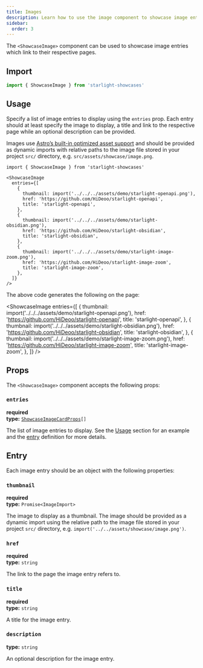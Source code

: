 ```yaml
---
title: Images
description: Learn how to use the image component to showcase image entries.
sidebar:
  order: 3
---
```


The `<ShowcaseImage>` component can be used to showcase image entries which link to their respective pages.

## Import

```js
import { ShowcaseImage } from 'starlight-showcases'
```

## Usage

Specify a list of image entries to display using the `entries` prop.
Each entry should at least specify the image to display, a title and link to the respective page while an optional description can be provided.

Images use [Astro’s built-in optimized asset support](https://docs.astro.build/en/guides/images/) and should be provided as dynamic imports with relative paths to the image file stored in your project `src/` directory, e.g. `src/assets/showcase/image.png`.

```mdx title="src/content/docs/showcase.mdx"
import { ShowcaseImage } from 'starlight-showcases'

<ShowcaseImage
  entries={[
    {
      thumbnail: import('../../../assets/demo/starlight-openapi.png'),
      href: 'https://github.com/HiDeoo/starlight-openapi',
      title: 'starlight-openapi',
    },
    {
      thumbnail: import('../../../assets/demo/starlight-obsidian.png'),
      href: 'https://github.com/HiDeoo/starlight-obsidian',
      title: 'starlight-obsidian',
    },
    {
      thumbnail: import('../../../assets/demo/starlight-image-zoom.png'),
      href: 'https://github.com/HiDeoo/starlight-image-zoom',
      title: 'starlight-image-zoom',
    },
  ]}
/>
```

The above code generates the following on the page:


<ShowcaseImage
  entries={[
    {
      thumbnail: import('../../../assets/demo/starlight-openapi.png'),
      href: 'https://github.com/HiDeoo/starlight-openapi',
      title: 'starlight-openapi',
    },
    {
      thumbnail: import('../../../assets/demo/starlight-obsidian.png'),
      href: 'https://github.com/HiDeoo/starlight-obsidian',
      title: 'starlight-obsidian',
    },
    {
      thumbnail: import('../../../assets/demo/starlight-image-zoom.png'),
      href: 'https://github.com/HiDeoo/starlight-image-zoom',
      title: 'starlight-image-zoom',
    },
  ]}
/>

## Props

The `<ShowcaseImage>` component accepts the following props:

### `entries`

**required**  
**type:** <code><a href="#entry">ShowcaseImageCardProps</a>[]</code>

The list of image entries to display.
See the [Usage](#usage) section for an example and the [entry](#entry) definition for more details.

## Entry

Each image entry should be an object with the following properties:

### `thumbnail`

**required**  
**type:** `Promise<ImageImport>`

The image to display as a thumbnail.
The image should be provided as a dynamic import using the relative path to the image file stored in your project `src/` directory, e.g. `import('../../assets/showcase/image.png')`.

### `href`

**required**  
**type:** `string`

The link to the page the image entry refers to.

### `title`

**required**  
**type:** `string`

A title for the image entry.

### `description`

**type:** `string`

An optional description for the image entry.
